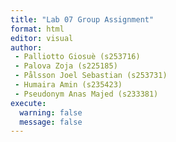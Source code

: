 ```yaml
---
title: "Lab 07 Group Assignment"
format: html
editor: visual
author: 
 - Palliotto Giosuè (s253716)
 - Palova Zoja (s225185)
 - Pålsson Joel Sebastian (s253731)
 - Humaira Amin (s235423)
 - Pseudonym Anas Majed (s233381)
execute:
  warning: false
  message: false
---
```

